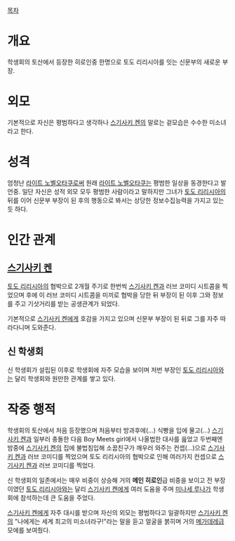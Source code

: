 
[[목차]]

= 개요 =
학생회의 토산에서 등장한 히로인중 한명으로 토도 리리시아를 잇는 신문부의 새로운 부장.


= 외모 =

기본적으로 자신은 평범하다고 생각하나 [[스기사키 켄]]의 말로는 겉모습은 수수한 미소녀라고 한다.


= 성격 =

엄청난 [[라이트 노벨]]오타쿠로써 원래 [[라이트 노벨]]오타쿠는 평범한 일상을 동경한다고 발언중. 일단 자신은 성적 외모 모두 평범한 사람이라고 말하지만 그녀가 [[토도 리리시아]]의 뒤를 이어 신문부 부장이 된 후의 행동으로 봐서는 상당한 정보수집능력을 가지고 있는듯 하다.


= 인간 관계 =

== [[스기사키 켄]] ==

[[토도 리리시아]]의 협박으로 2개월 주기로 한번씩 [[스기사키 켄]]과 러브 코미디 시트콤을 찍었으며 후에 이 러브 코미디 시트콤을 미끼로 협박을 당한 뒤 부장이 된 이후 그와 정보를 주고 기삿거리를 받는 공생관계가 되었다.

기본적으로 [[스기사키 켄]]에게 호감을 가지고 있으며 신문부 부장이 된 뒤로 그를 자주 따라다니며 도와준다.

== 신 학생회 ==

신 학생회가 설립된 이후로 학생회에 자주 모습을 보이며 저번 부장인 [[토도 리리시아]]와는 달리 학생회와 원만한 관계를 쌓고 있다.


= 작중 행적 =

학생회의 토산에서 처음 등장했으며 처음부터 방과후에(...) 식빵을 입에 물고(...) [[스기사키 켄]]과 일부러 충돌한 다음 Boy Meets girl에서 나올법한 대사를 읊었고 두번째엔 밤중에 [[스기사키 켄]]의 집에 불법침입해 소꿉친구가 깨우러 와주는 컨셉(...)으로 [[스기사키 켄]]과 러브 코미디를 찍었으며 토도 리리시아의 협박으로 인해 여러가지 컨셉으로 [[스기사키 켄]]과 러브 코미디를 찍었다.

신 학생회의 일존에서는 매우 비중이 상승해 거의 '''메인 히로인'''급 비중을 보이고 전 부장이였던 [[토도 리리시아]]와는 달리 [[스기사키 켄]]에게 여러 도움을 주며 [[미나세 루나]]가 학생회에 참석하는데 큰 도움을 주었다.

[[스기사키 켄]]에게 자주 대시를 받으며 자신의 외모는 평범하다고 일괄하지만 [[스기사키 켄]]의 "나에게는 세계 최고의 미소녀라구!"라는 말을 듣고 얼굴을 붉히며 거의 [[메가데레]]급 모에를 보여줬다. 
